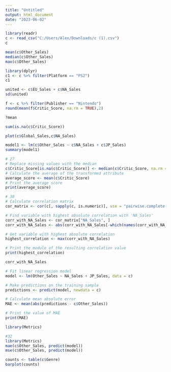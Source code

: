 ```yaml
---
title: "Untitled"
output: html_document
date: "2023-06-02"
---
```


```r
library(readr)
c <- read_csv("C:/Users/Alex/Downloads/c (1).csv")
c
```
```r
mean(c$Other_Sales)
median(c$Other_Sales)
max(c$Other_Sales)
```
```r
library(dplyr)
c1 <- c %>% filter(Platform == "PS2")
c1
```
```r
united <- c$EU_Sales + c$NA_Sales
sd(united)
```
```r
f <- c %>% filter(Publisher == "Nintendo")
round(mean(f$Critic_Score, na.rm = TRUE),2)
```
```r
?mean
```

```r
sum(is.na(c$Critic_Score))
```

```r
plot(c$Global_Sales,c$NA_Sales)
```

```r
model1 <- lm(c$Other_Sales ~ c$NA_Sales + c$JP_Sales)
summary(model1)
```
```r
# 27
# Replace missing values with the median
c$Critic_Score[is.na(c$Critic_Score)] <- median(c$Critic_Score, na.rm = TRUE)
# Calculate the average of the transformed attribute
average_score <- mean(c$Critic_Score)
# Print the average score
print(average_score)
```
```r
# 30
# Calculate correlation matrix
cor_matrix <- cor(c[, sapply(c, is.numeric)], use = "pairwise.complete.obs")

# Find variable with highest absolute correlation with 'NA_Sales'
corr_with_NA_Sales <- cor_matrix["NA_Sales", ]
corr_with_NA_Sales <- abs(corr_with_NA_Sales[-which(names(corr_with_NA_Sales) == "NA_Sales")])

# Get variable with highest absolute correlation
highest_correlation <- max(corr_with_NA_Sales)

# Print the module of the resulting correlation value
print(highest_correlation)

```
```r
corr_with_NA_Sales
```
```r

# Fit linear regression model
model <- lm(Other_Sales ~ NA_Sales + JP_Sales, data = c)

# Make predictions on the training sample
predictions <- predict(model, newdata = c)

# Calculate mean absolute error
MAE <- mean(abs(predictions - c$Other_Sales))

# Print the value of MAE
print(MAE)

```

```r
library(Metrics)
```
```r
#32
library(Metrics)
mae(c$Other_Sales, predict(model))
mse(c$Other_Sales, predict(model))
```

```r
counts <- table(c$Genre)
barplot(counts)
```

